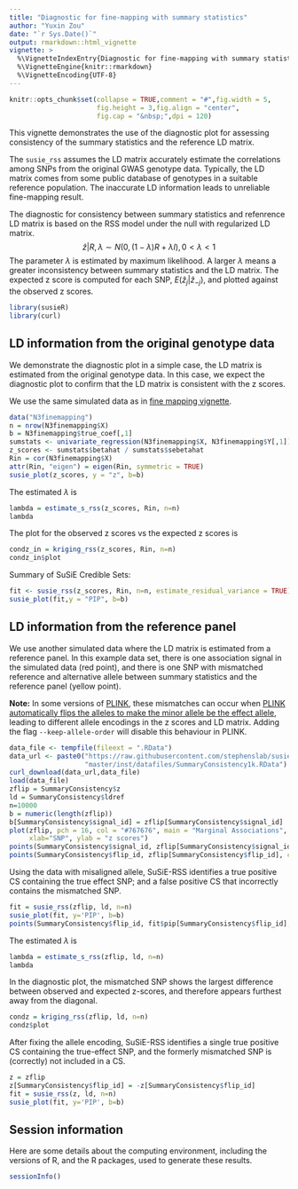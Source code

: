 ```yaml
---
title: "Diagnostic for fine-mapping with summary statistics"
author: "Yuxin Zou"
date: "`r Sys.Date()`"
output: rmarkdown::html_vignette
vignette: >
  %\VignetteIndexEntry{Diagnostic for fine-mapping with summary statistics}
  %\VignetteEngine{knitr::rmarkdown}
  %\VignetteEncoding{UTF-8}
---
```


```r
knitr::opts_chunk$set(collapse = TRUE,comment = "#",fig.width = 5,
                      fig.height = 3,fig.align = "center",
                      fig.cap = "&nbsp;",dpi = 120)
```

This vignette demonstrates the use of the diagnostic plot for
assessing consistency of the summary statistics and the reference LD
matrix.

The `susie_rss` assumes the LD matrix accurately estimate the
correlations among SNPs from the original GWAS genotype
data. Typically, the LD matrix comes from some public database of
genotypes in a suitable reference population. The inaccurate LD
information leads to unreliable fine-mapping result.

The diagnostic for consistency between summary statistics and
refenrence LD matrix is based on the RSS model under the null with
regularized LD matrix.
$$
\hat{z} | R, \lambda \sim N(0, (1-\lambda)R + \lambda I), 0<\lambda<1
$$
The parameter $\lambda$ is estimated by maximum likelihood. A larger
$\lambda$ means a greater inconsistency between summary statistics and
the LD matrix. The expected z score is computed for each SNP,
$E(\hat{z}_j | \hat{z}_{-j})$, and plotted against the observed z
scores.

```r
library(susieR)
library(curl)
```

## LD information from the original genotype data

We demonstrate the diagnostic plot in a simple case, the LD matrix is
estimated from the original genotype data. In this case, we expect the
diagnostic plot to confirm that the LD matrix is consistent with the
z scores.

We use the same simulated data as in
[fine mapping vignette](finemapping.html).

```r
data("N3finemapping")
n = nrow(N3finemapping$X)
b = N3finemapping$true_coef[,1]
sumstats <- univariate_regression(N3finemapping$X, N3finemapping$Y[,1])
z_scores <- sumstats$betahat / sumstats$sebetahat
Rin = cor(N3finemapping$X)
attr(Rin, "eigen") = eigen(Rin, symmetric = TRUE)
susie_plot(z_scores, y = "z", b=b)
```

The estimated $\lambda$ is
```r
lambda = estimate_s_rss(z_scores, Rin, n=n)
lambda
```

The plot for the observed z scores vs the expected z scores is 
```r
condz_in = kriging_rss(z_scores, Rin, n=n)
condz_in$plot
```

Summary of SuSiE Credible Sets:
```r
fit <- susie_rss(z_scores, Rin, n=n, estimate_residual_variance = TRUE)
susie_plot(fit,y = "PIP", b=b)
```

## LD information from the reference panel

We use another simulated data where the LD matrix is estimated from a
reference panel. In this example data set, there is one association
signal in the simulated data (red point), and there is one SNP with
mismatched reference and alternative allele between summary statistics
and the reference panel (yellow point).

**Note:** In some versions of [PLINK][plink], these mismatches can
occur when [PLINK automatically flips the alleles to make the minor
allele be the effect
allele](https://github.com/stephenslab/susieR/issues/148), leading to
different allele encodings in the z scores and LD matrix. Adding the
flag `--keep-allele-order` will disable this behaviour in PLINK.

```r
data_file <- tempfile(fileext = ".RData")
data_url <- paste0("https://raw.githubusercontent.com/stephenslab/susieR/",
                   "master/inst/datafiles/SummaryConsistency1k.RData")
curl_download(data_url,data_file)
load(data_file)
zflip = SummaryConsistency$z
ld = SummaryConsistency$ldref
n=10000
b = numeric(length(zflip))
b[SummaryConsistency$signal_id] = zflip[SummaryConsistency$signal_id]
plot(zflip, pch = 16, col = "#767676", main = "Marginal Associations", 
     xlab="SNP", ylab = "z scores")
points(SummaryConsistency$signal_id, zflip[SummaryConsistency$signal_id], col=2, pch=16)
points(SummaryConsistency$flip_id, zflip[SummaryConsistency$flip_id], col=7, pch=16)
```
Using the data with misaligned allele, SuSiE-RSS identifies a true positive CS containing the true effect SNP; and a false positive CS that incorrectly contains the mismatched SNP.
```r
fit = susie_rss(zflip, ld, n=n)
susie_plot(fit, y='PIP', b=b)
points(SummaryConsistency$flip_id, fit$pip[SummaryConsistency$flip_id], col=7, pch=16)
```

The estimated $\lambda$ is
```r
lambda = estimate_s_rss(zflip, ld, n=n)
lambda
```

In the diagnostic plot, the mismatched SNP shows the largest difference between observed and expected z-scores, and therefore appears furthest away from the diagonal.

```r
condz = kriging_rss(zflip, ld, n=n)
condz$plot
```

After fixing the allele encoding, SuSiE-RSS identifies a single true positive CS containing the true-effect SNP, and the formerly mismatched SNP is (correctly) not included in a CS.

```r
z = zflip
z[SummaryConsistency$flip_id] = -z[SummaryConsistency$flip_id]
fit = susie_rss(z, ld, n=n)
susie_plot(fit, y='PIP', b=b)
```

## Session information

Here are some details about the computing environment, including the
versions of R, and the R packages, used to generate these results.

```r
sessionInfo()
```

[plink]: https://www.cog-genomics.org/plink
